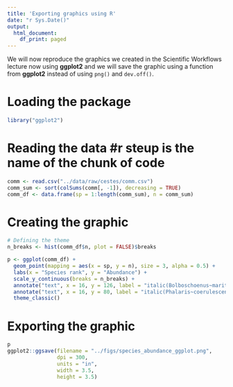 ```yaml
---
title: 'Exporting graphics using R'
date: "r Sys.Date()"
output:
  html_document:
    df_print: paged
---
```


We will now reproduce the graphics we created in the Scientific Workflows lecture now using __ggplot2__ and we will save the graphic using a function from __ggplot2__ instead of using `png()`  and  `dev.off()`. 

# Loading the package

```r
library("ggplot2")
```


# Reading the data #r steup is the name of the chunk of code 

```r
comm <- read.csv("../data/raw/cestes/comm.csv")
comm_sum <- sort(colSums(comm[, -1]), decreasing = TRUE)
comm_df <- data.frame(sp = 1:length(comm_sum), n = comm_sum)
```

# Creating the graphic

```r
# Defining the theme
n_breaks <- hist(comm_df$n, plot = FALSE)$breaks

p <- ggplot(comm_df) + 
  geom_point(mapping = aes(x = sp, y = n), size = 3, alpha = 0.5) +
  labs(x = "Species rank", y = "Abundance") +
  scale_y_continuous(breaks = n_breaks) +
  annotate("text", x = 16, y = 126, label = "italic(Bolboschoenus~maritimus)", parse = TRUE, size = 2) +
  annotate("text", x = 16, y = 80, label = "italic(Phalaris~coerulescenss)", parse = TRUE, size = 2) +
  theme_classic()
```

# Exporting the graphic

```r

p
ggplot2::ggsave(filename = "../figs/species_abundance_ggplot.png", 
                dpi = 300, 
                units = "in", 
                width = 3.5, 
                height = 3.5)





```

